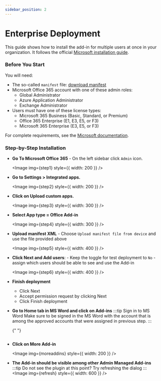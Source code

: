 ```yaml
---
sidebar_position: 2
---
```



# Enterprise Deployment

This guide shows how to install the add-in for multiple users at once in your
organization. It follows the official
[Microsoft installation guide](https://learn.microsoft.com/en-us/microsoft-365/admin/manage/office-addins?view=o365-worldwide#upload-custom-office-add-ins-in-your-organization).

### Before You Start

You will need:

- The so-called `manifest` file: <a href="/static/cloud.xml" download="singledraft-manifest.xml">download manifest</a>
- Microsoft Office 365 account with one of these admin roles:
  - Global Administrator
  - Azure Application Administrator
  - Exchange Administrator
- Users must have one of these license types:
  - Microsoft 365 Business (Basic, Standard, or Premium)
  - Office 365 Enterprise (E1, E3, E5, or F3)
  - Microsoft 365 Enterprise (E3, E5, or F3)

For complete requirements, see the [Microsoft documentation](https://learn.microsoft.com/en-us/microsoft-365/admin/manage/centralized-deployment-of-add-ins?view=o365-worldwide).

### Step-by-Step Installation

- **Go To Microsoft Office 365** - On the left sidebar click `Admin` icon.<br/>

  <Image img={step1} style={{ width: 200 }} />

- **Go to Settings > Integrated apps.**<br/>

  <Image img={step2} style={{ width: 200 }} />

- **Click on Upload custom apps.**<br/>

  <Image img={step3} style={{ width: 300 }} />

- **Select App type = Office Add-in**<br/>

  <Image img={step4} style={{ width: 300 }} />

- **Upload manifest XML** - Choose `Upload manifest file from device` and use the file provided above<br/>

  <Image img={step5} style={{ width: 400 }} />

- **Click Next and Add users**: - Keep the toggle for test deployment to `No` - assign which users should be able to see and use the Add-in<br/>

  <Image img={step6} style={{ width: 400 }} />

- **Finish deployment**

  - Click Next
  - Accept permission request by clicking Next
  - Click Finish deployment

- **Go to Home tab in MS Word and click on Add-ins**
  :::tip Sign in to MS Word
  Make sure to be signed in the MS Word with the account that is among the approved
  accounts that were assigned in previous step.
  :::

  {" "}

  <Image img={home} />

- **Click on More Add-in**

  <Image img={moreaddins} style={{ width: 200 }} />

- **The Add-in should be visible among other Admin Managed Add-ins**
  :::tip Do not see the plugin at this point?
  Try refreshing the dialog
  :::
  <Image img={refresh} style={{ width: 600 }} />
